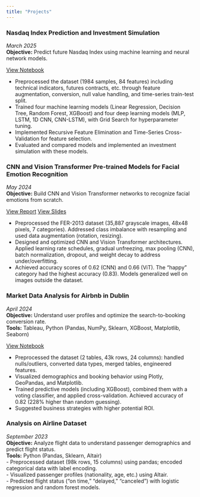 ```yaml
---
title: "Projects"
---
```


### Nasdaq Index Prediction and Investment Simulation
*March 2025*  
**Objective:** Predict future Nasdaq Index using machine learning and neural network models.  

[View Notebook](nasdaq-prediction.html){.btn .btn-primary .me-2}

- Preprocessed the dataset (1984 samples, 84 features) including technical indicators, futures contracts, etc. through feature augmentation, conversion, null value handling, and time-series train-test split.  
- Trained four machine learning models (Linear Regression, Decision Tree, Random Forest, XGBoost) and four deep learning models (MLP, LSTM, 1D CNN, CNN-LSTM), with Grid Search for hyperparameter tuning.  
- Implemented Recursive Feature Elimination and Time-Series Cross-Validation for feature selection.  
- Evaluated and compared models and implemented an investment simulation with these models.  

### CNN and Vision Transformer Pre-trained Models for Facial Emotion Recognition
*May 2024*  
**Objective:** Build CNN and Vision Transformer networks to recognize facial emotions from scratch.  

[View Report](CS172B_Final_Paper.pdf){.btn .btn-primary .me-2} [View Slides](CS172B_Slide.pdf){.btn .btn-outline-secondary}

- Preprocessed the FER-2013 dataset (35,887 grayscale images, 48x48 pixels, 7 categories). Addressed class imbalance with resampling and used data augmentation (rotation, resizing).  
- Designed and optimized CNN and Vision Transformer architectures. Applied learning rate schedules, gradual unfreezing, max pooling (CNN), batch normalization, dropout, and weight decay to address under/overfitting.  
- Achieved accuracy scores of 0.62 (CNN) and 0.66 (ViT). The "happy" category had the highest accuracy (0.83). Models generalized well on images outside the dataset.  

### Market Data Analysis for Airbnb in Dublin
*April 2024*  
**Objective:** Understand user profiles and optimize the search-to-booking conversion rate.  
**Tools:** Tableau, Python (Pandas, NumPy, Sklearn, XGBoost, Matplotlib, Seaborn)  

[View Notebook](dublin-airbnb-analysis.html){.btn .btn-primary .me-2}

- Preprocessed the dataset (2 tables, 43k rows, 24 columns): handled nulls/outliers, converted data types, merged tables, engineered features.  
- Visualized demographics and booking behavior using Plotly, GeoPandas, and Matplotlib.  
- Trained predictive models (including XGBoost), combined them with a voting classifier, and applied cross-validation. Achieved accuracy of 0.82 (228% higher than random guessing).  
- Suggested business strategies with higher potential ROI.  

### Analysis on Airline Dataset
*September 2023*  
**Objective:** Analyze flight data to understand passenger demographics and predict flight status.  
**Tools:** Python (Pandas, Sklearn, Altair)  
- Preprocessed dataset (98k rows, 15 columns) using pandas; encoded categorical data with label encoding.  
- Visualized passenger profiles (nationality, age, etc.) using Altair.  
- Predicted flight status (“on time,” “delayed,” “canceled”) with logistic regression and random forest models.  
